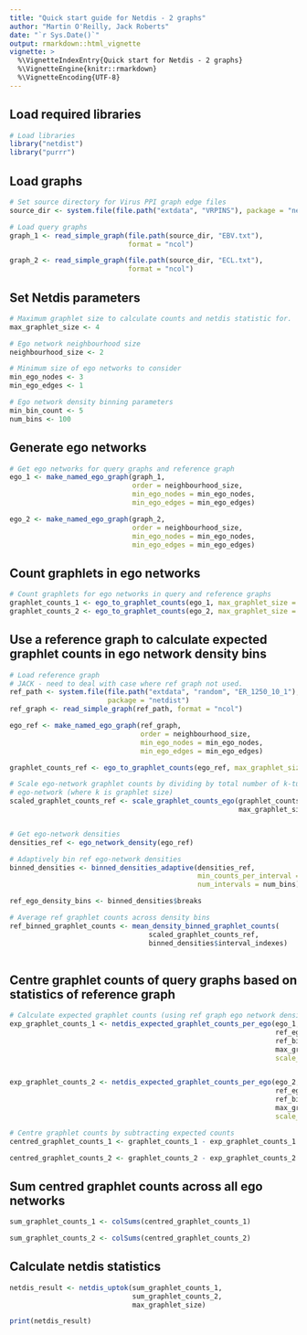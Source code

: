 ```yaml
---
title: "Quick start guide for Netdis - 2 graphs"
author: "Martin O'Reilly, Jack Roberts"
date: "`r Sys.Date()`"
output: rmarkdown::html_vignette
vignette: >
  %\VignetteIndexEntry{Quick start for Netdis - 2 graphs}
  %\VignetteEngine{knitr::rmarkdown}
  %\VignetteEncoding{UTF-8}
---
```


## Load required libraries
```r
# Load libraries
library("netdist")
library("purrr")
```

## Load graphs
```r
# Set source directory for Virus PPI graph edge files
source_dir <- system.file(file.path("extdata", "VRPINS"), package = "netdist")

# Load query graphs
graph_1 <- read_simple_graph(file.path(source_dir, "EBV.txt"),
                             format = "ncol")

graph_2 <- read_simple_graph(file.path(source_dir, "ECL.txt"),
                             format = "ncol")

```

## Set Netdis parameters
```r
# Maximum graphlet size to calculate counts and netdis statistic for.
max_graphlet_size <- 4

# Ego network neighbourhood size
neighbourhood_size <- 2

# Minimum size of ego networks to consider
min_ego_nodes <- 3
min_ego_edges <- 1

# Ego network density binning parameters
min_bin_count <- 5
num_bins <- 100
```

## Generate ego networks
```r
# Get ego networks for query graphs and reference graph
ego_1 <- make_named_ego_graph(graph_1, 
                              order = neighbourhood_size, 
                              min_ego_nodes = min_ego_nodes, 
                              min_ego_edges = min_ego_edges)

ego_2 <- make_named_ego_graph(graph_2, 
                              order = neighbourhood_size, 
                              min_ego_nodes = min_ego_nodes, 
                              min_ego_edges = min_ego_edges)
```

## Count graphlets in ego networks
```r
# Count graphlets for ego networks in query and reference graphs
graphlet_counts_1 <- ego_to_graphlet_counts(ego_1, max_graphlet_size = max_graphlet_size)
graphlet_counts_2 <- ego_to_graphlet_counts(ego_2, max_graphlet_size = max_graphlet_size)
```

## Use a reference graph to calculate expected graphlet counts in ego network density bins
```r
# Load reference graph
# JACK - need to deal with case where ref graph not used.
ref_path <- system.file(file.path("extdata", "random", "ER_1250_10_1"), 
                        package = "netdist")
ref_graph <- read_simple_graph(ref_path, format = "ncol")

ego_ref <- make_named_ego_graph(ref_graph, 
                                order = neighbourhood_size, 
                                min_ego_nodes = min_ego_nodes, 
                                min_ego_edges = min_ego_edges)

graphlet_counts_ref <- ego_to_graphlet_counts(ego_ref, max_graphlet_size = max_graphlet_size)

# Scale ego-network graphlet counts by dividing by total number of k-tuples in
# ego-network (where k is graphlet size)
scaled_graphlet_counts_ref <- scale_graphlet_counts_ego(graphlet_counts_ref, 
                                                        max_graphlet_size)


# Get ego-network densities
densities_ref <- ego_network_density(ego_ref)

# Adaptively bin ref ego-network densities
binned_densities <- binned_densities_adaptive(densities_ref, 
                                              min_counts_per_interval = min_bin_count, 
                                              num_intervals = num_bins)

ref_ego_density_bins <- binned_densities$breaks

# Average ref graphlet counts across density bins
ref_binned_graphlet_counts <- mean_density_binned_graphlet_counts(
                                  scaled_graphlet_counts_ref, 
                                  binned_densities$interval_indexes)
  
```

## Centre graphlet counts of query graphs based on statistics of reference graph
```r
# Calculate expected graphlet counts (using ref graph ego network density bins)
exp_graphlet_counts_1 <- netdis_expected_graphlet_counts_per_ego(ego_1, 
                                                                 ref_ego_density_bins, 
                                                                 ref_binned_graphlet_counts,
                                                                 max_graphlet_size,
                                                                 scale_fn=count_graphlet_tuples)


exp_graphlet_counts_2 <- netdis_expected_graphlet_counts_per_ego(ego_2, 
                                                                 ref_ego_density_bins, 
                                                                 ref_binned_graphlet_counts,
                                                                 max_graphlet_size,
                                                                 scale_fn=count_graphlet_tuples)

# Centre graphlet counts by subtracting expected counts
centred_graphlet_counts_1 <- graphlet_counts_1 - exp_graphlet_counts_1

centred_graphlet_counts_2 <- graphlet_counts_2 - exp_graphlet_counts_2
```

## Sum centred graphlet counts across all ego networks
```r
sum_graphlet_counts_1 <- colSums(centred_graphlet_counts_1)

sum_graphlet_counts_2 <- colSums(centred_graphlet_counts_2)
```

## Calculate netdis statistics
```r

netdis_result <- netdis_uptok(sum_graphlet_counts_1, 
                              sum_graphlet_counts_2, 
                              max_graphlet_size)

print(netdis_result)
```